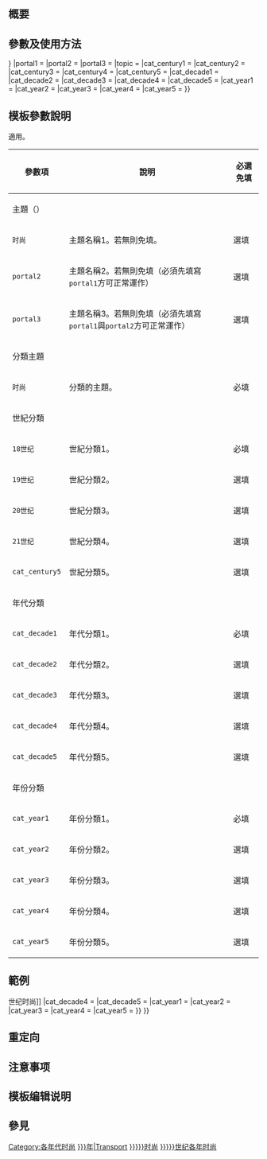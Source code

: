 {{NoteTA|G1=MediaWiki}}{{Documentation subpage}}<!-- 在本行下編輯模板說明 -->

== 概要 ==

== 參數及使用方法 ==
{{Chronology category template/TEMPLATE
|century = {{{century|}}} <!--模板重要參數，請勿更改-->
|decade = {{{decade|}}} <!--模板重要參數，請勿更改-->
|year = {{{year|{{{1|}}}}}} <!--模板重要參數，請勿更改-->
|portal1 = 
|portal2 = 
|portal3 = 
|topic = 
|cat_century1 = 
|cat_century2 = 
|cat_century3 = 
|cat_century4 =
|cat_century5 =
|cat_decade1 = 
|cat_decade2 = 
|cat_decade3 = 
|cat_decade4 = 
|cat_decade5 =
|cat_year1 = 
|cat_year2 = 
|cat_year3 = 
|cat_year4 =
|cat_year5 =
}}
</pre>

==模板參數說明==
適用{{Tl|Chronology category template/TEMPLATE}}。
{|class="wikitable" style="line-height:1.4em;"
! 參數項 !! 說明 !! 必選免填
|-
! colspan=3|主題（{{tld|Portal|<portal1>|<portal2>|<portal3>}}）
|-
| <code><nowiki>时尚</nowiki></code>
| 主題名稱1。若無則免填。
| 選填
|-
| <code><nowiki>portal2</nowiki></code>
| 主題名稱2。若無則免填（必須先填寫<code><nowiki>portal1</nowiki></code>方可正常運作）
| 選填
|-
| <code><nowiki>portal3</nowiki></code>
| 主題名稱3。若無則免填（必須先填寫<code><nowiki>portal1</nowiki></code>與<code><nowiki>portal2</nowiki></code>方可正常運作）
| 選填
|-
! colspan=3|分類主題
|-
| <code><nowiki>时尚</nowiki></code>
| 分類的主題。
| 必填
|-
! colspan=3|世紀分類
|-
| <code><nowiki>18世纪</nowiki></code>
| 世紀分類1。
| 必填
|-
| <code><nowiki>19世纪</nowiki></code>
| 世紀分類2。
| 選填
|-
| <code><nowiki>20世纪</nowiki></code>
| 世紀分類3。
| 選填
|-
| <code><nowiki>21世纪</nowiki></code>
| 世紀分類4。
| 選填
|-
| <code><nowiki>cat_century5</nowiki></code>
| 世紀分類5。
| 選填
|-
! colspan=3|年代分類
|-
| <code><nowiki>cat_decade1</nowiki></code>
| 年代分類1。
| 必填
|-
| <code><nowiki>cat_decade2</nowiki></code>
| 年代分類2。
| 選填
|-
| <code><nowiki>cat_decade3</nowiki></code>
| 年代分類3。
| 選填
|-
| <code><nowiki>cat_decade4</nowiki></code>
| 年代分類4。
| 選填
|-
| <code><nowiki>cat_decade5</nowiki></code>
| 年代分類5。
| 選填
|-
! colspan=3|年份分類
|-
| <code><nowiki>cat_year1</nowiki></code>
| 年份分類1。
| 必填
|-
| <code><nowiki>cat_year2</nowiki></code>
| 年份分類2。
| 選填
|-
| <code><nowiki>cat_year3</nowiki></code>
| 年份分類3。
| 選填
|-
| <code><nowiki>cat_year4</nowiki></code>
| 年份分類4。
| 選填
|-
| <code><nowiki>cat_year5</nowiki></code>
| 年份分類5。
| 選填
|}
== 範例 ==
{{Template Pre|br=顯示效果：|demo_kill_categories=yes
|<nowiki>{{Chronology category template/Fashion
|century = {{{century|}}}
|decade = {{{decade|}}}
|year = 2019
|portal1 = 时尚
|portal2 = 
|portal3 = 
|topic = 时尚
|cat_century1  = [[Category:{{{century|}}}世纪|时尚]]
|cat_century2  = [[Category:{{MILLENNIUM|{{#expr:{{{century|}}}-1}}01}}时尚]]
|cat_century3  = [[Category:各世纪时尚]]
|cat_century4  =
|cat_century5  =
|cat_decade1  = [[Category:{{{decade|}}}年代|时尚]]
|cat_decade2  = [[Category:{{{decade|}}}年代|时尚]]
|cat_decade3  = [[Category:{{CENTURY|{{#expr:{{{decade|}}}+1}}}}世纪时尚]]
|cat_decade4  = [[Category:各年代时尚]]
|cat_decade5  =
|cat_year1  = [[Category:{{{year|{{{1|}}}}}}年|Transport]]
|cat_year2  = [[Category:{{DECADE|{{{year|{{{1|}}}}}}}}时尚]]
|cat_year3  = [[Category:{{CENTURY|{{{year|{{{1|}}}}}}}}世纪各年时尚]]
|cat_year4  =
|cat_year5  =
}}
</nowiki>}}
== 重定向 ==

== 注意事项 ==

== 模板编辑说明 ==

== 參見 ==

<includeonly>{{Sandbox other||<!-- 本行下加入模板的分類 -->

}}</includeonly>